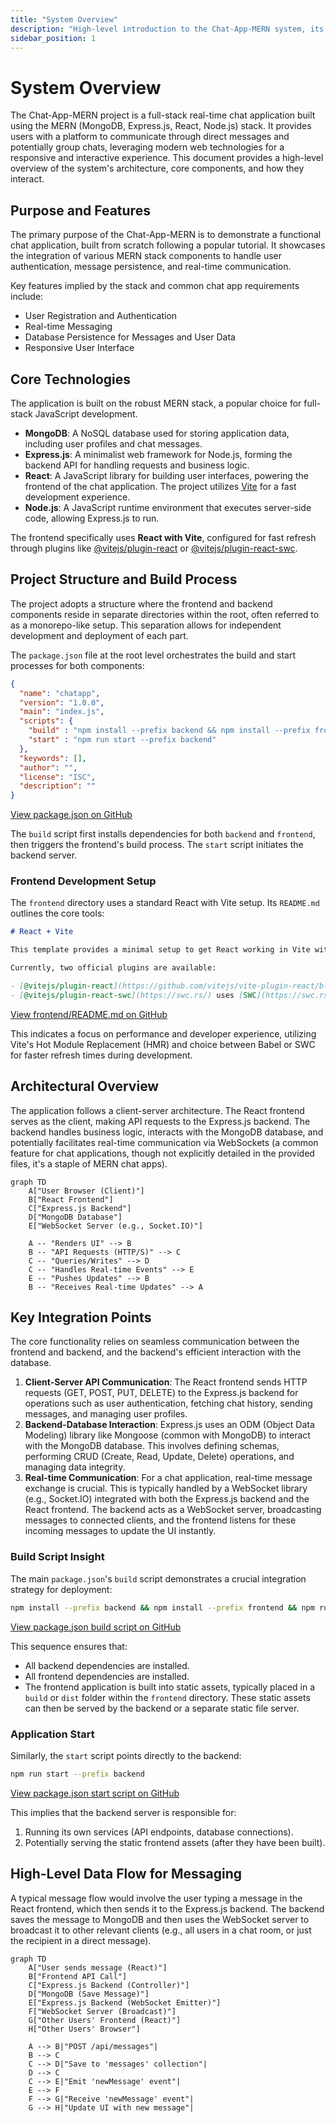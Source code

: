 ```yaml
---
title: "System Overview"
description: "High-level introduction to the Chat-App-MERN system, its purpose, and overall structure."
sidebar_position: 1
---
```

 # System Overview

The Chat-App-MERN project is a full-stack real-time chat application built using the MERN (MongoDB, Express.js, React, Node.js) stack. It provides users with a platform to communicate through direct messages and potentially group chats, leveraging modern web technologies for a responsive and interactive experience. This document provides a high-level overview of the system's architecture, core components, and how they interact.

## Purpose and Features

The primary purpose of the Chat-App-MERN is to demonstrate a functional chat application, built from scratch following a popular tutorial. It showcases the integration of various MERN stack components to handle user authentication, message persistence, and real-time communication.

Key features implied by the stack and common chat app requirements include:
*   User Registration and Authentication
*   Real-time Messaging
*   Database Persistence for Messages and User Data
*   Responsive User Interface

## Core Technologies

The application is built on the robust MERN stack, a popular choice for full-stack JavaScript development.

*   **MongoDB**: A NoSQL database used for storing application data, including user profiles and chat messages.
*   **Express.js**: A minimalist web framework for Node.js, forming the backend API for handling requests and business logic.
*   **React**: A JavaScript library for building user interfaces, powering the frontend of the chat application. The project utilizes [Vite](https://vitejs.dev/) for a fast development experience.
*   **Node.js**: A JavaScript runtime environment that executes server-side code, allowing Express.js to run.

The frontend specifically uses **React with Vite**, configured for fast refresh through plugins like [@vitejs/plugin-react](https://github.com/vitejs/vite-plugin-react/blob/main/packages/plugin-react/README.md) or [@vitejs/plugin-react-swc](https://github.com/vitejs/vite-plugin-react-swc).

## Project Structure and Build Process

The project adopts a structure where the frontend and backend components reside in separate directories within the root, often referred to as a monorepo-like setup. This separation allows for independent development and deployment of each part.

The `package.json` file at the root level orchestrates the build and start processes for both components:

```json
{
  "name": "chatapp",
  "version": "1.0.0",
  "main": "index.js",
  "scripts": {
    "build" : "npm install --prefix backend && npm install --prefix frontend && npm run build --prefix frontend",
    "start" : "npm run start --prefix backend"
  },
  "keywords": [],
  "author": "",
  "license": "ISC",
  "description": ""
}
```
[View package.json on GitHub](https://github.com/shinymack/Chat-App-MERN/blob/main/package.json)

The `build` script first installs dependencies for both `backend` and `frontend`, then triggers the frontend's build process. The `start` script initiates the backend server.

### Frontend Development Setup

The `frontend` directory uses a standard React with Vite setup. Its `README.md` outlines the core tools:

```markdown
# React + Vite

This template provides a minimal setup to get React working in Vite with HMR and some ESLint rules.

Currently, two official plugins are available:

- [@vitejs/plugin-react](https://github.com/vitejs/vite-plugin-react/blob/main/packages/plugin-react/README.md) uses [Babel](https://babeljs.io/) for Fast Refresh
- [@vitejs/plugin-react-swc](https://swc.rs/) uses [SWC](https://swc.rs/) for Fast Refresh
```
[View frontend/README.md on GitHub](https://github.com/shinymack/Chat-App-MERN/blob/main/frontend/README.md)

This indicates a focus on performance and developer experience, utilizing Vite's Hot Module Replacement (HMR) and choice between Babel or SWC for faster refresh times during development.

## Architectural Overview

The application follows a client-server architecture. The React frontend serves as the client, making API requests to the Express.js backend. The backend handles business logic, interacts with the MongoDB database, and potentially facilitates real-time communication via WebSockets (a common feature for chat applications, though not explicitly detailed in the provided files, it's a staple of MERN chat apps).





```mermaid
graph TD
    A["User Browser (Client)"]
    B["React Frontend"]
    C["Express.js Backend"]
    D["MongoDB Database"]
    E["WebSocket Server (e.g., Socket.IO)"]

    A -- "Renders UI" --> B
    B -- "API Requests (HTTP/S)" --> C
    C -- "Queries/Writes" --> D
    C -- "Handles Real-time Events" --> E
    E -- "Pushes Updates" --> B
    B -- "Receives Real-time Updates" --> A
```



## Key Integration Points

The core functionality relies on seamless communication between the frontend and backend, and the backend's efficient interaction with the database.

1.  **Client-Server API Communication**: The React frontend sends HTTP requests (GET, POST, PUT, DELETE) to the Express.js backend for operations such as user authentication, fetching chat history, sending messages, and managing user profiles.
2.  **Backend-Database Interaction**: Express.js uses an ODM (Object Data Modeling) library like Mongoose (common with MongoDB) to interact with the MongoDB database. This involves defining schemas, performing CRUD (Create, Read, Update, Delete) operations, and managing data integrity.
3.  **Real-time Communication**: For a chat application, real-time message exchange is crucial. This is typically handled by a WebSocket library (e.g., Socket.IO) integrated with both the Express.js backend and the React frontend. The backend acts as a WebSocket server, broadcasting messages to connected clients, and the frontend listens for these incoming messages to update the UI instantly.

### Build Script Insight

The main `package.json`'s `build` script demonstrates a crucial integration strategy for deployment:

```bash
npm install --prefix backend && npm install --prefix frontend && npm run build --prefix frontend
```
[View package.json build script on GitHub](https://github.com/shinymack/Chat-App-MERN/blob/main/package.json#L5)

This sequence ensures that:
*   All backend dependencies are installed.
*   All frontend dependencies are installed.
*   The frontend application is built into static assets, typically placed in a `build` or `dist` folder within the `frontend` directory. These static assets can then be served by the backend or a separate static file server.

### Application Start

Similarly, the `start` script points directly to the backend:

```bash
npm run start --prefix backend
```
[View package.json start script on GitHub](https://github.com/shinymack/Chat-App-MERN/blob/main/package.json#L6)

This implies that the backend server is responsible for:
1.  Running its own services (API endpoints, database connections).
2.  Potentially serving the static frontend assets (after they have been built).

## High-Level Data Flow for Messaging

A typical message flow would involve the user typing a message in the React frontend, which then sends it to the Express.js backend. The backend saves the message to MongoDB and then uses the WebSocket server to broadcast it to other relevant clients (e.g., all users in a chat room, or just the recipient in a direct message).





```mermaid
graph TD
    A["User sends message (React)"]
    B["Frontend API Call"]
    C["Express.js Backend (Controller)"]
    D["MongoDB (Save Message)"]
    E["Express.js Backend (WebSocket Emitter)"]
    F["WebSocket Server (Broadcast)"]
    G["Other Users' Frontend (React)"]
    H["Other Users' Browser"]

    A --> B|"POST /api/messages"|
    B --> C
    C --> D|"Save to 'messages' collection"|
    D --> C
    C --> E|"Emit 'newMessage' event"|
    E --> F
    F --> G|"Receive 'newMessage' event"|
    G --> H|"Update UI with new message"|
```